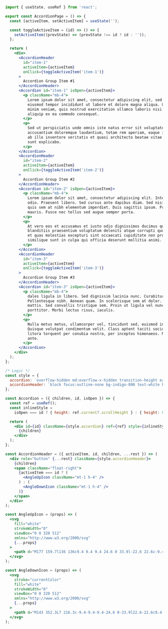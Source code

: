 ```jsx
import { useState, useRef } from 'react';

export const AccordionPage = () => {
  const [activeItem, setActiveItem] = useState('');

  const toggleActiveItem = (id) => () => {
    setActiveItem((prevState) => (prevState !== id ? id : ''));
  };

  return (
    <div>
      <AccordionHeader
        id="item-1"
        activeItem={activeItem}
        onClick={toggleActiveItem('item-1')}
      >
        Accordion Group Item #1
      </AccordionHeader>
      <Accordion id="item-1" isOpen={activeItem}>
        <p className="mb-4">
          Lorem ipsum dolor sit amet, consectetur adipiscing elit, sed do
          eiusmod tempor incididunt ut labore et dolore magna aliqua. Ut enim ad
          minim veniam, quis nostrud exercitation ullamco laboris nisi ut
          aliquip ex ea commodo consequat.
        </p>
        <p>
          Sed ut perspiciatis unde omnis iste natus error sit voluptatem
          accusantium doloremque laudantium, totam rem aperiam, eaque ipsa quae
          ab illo inventore veritatis et quasi architecto beatae vitae dicta
          sunt explicabo.
        </p>
      </Accordion>
      <AccordionHeader
        id="item-2"
        activeItem={activeItem}
        onClick={toggleActiveItem('item-2')}
      >
        Accordion Group Item #2
      </AccordionHeader>
      <Accordion id="item-2" isOpen={activeItem}>
        <p className="mb-4">
          Lorem ipsum dolor sit amet, consectetur adipiscing elit. Integer nec
          odio. Praesent libero. Sed cursus ante dapibus diam. Sed nisi. Nulla
          quis sem at nibh elementum imperdiet. Duis sagittis ipsum. Praesent
          mauris. Fusce nec tellus sed augue semper porta.
        </p>
        <p>
          At vero eos et accusamus et iusto odio dignissimos ducimus qui
          blanditiis praesentium voluptatum deleniti atque corrupti quos dolores
          et quas molestias excepturi sint occaecati cupiditate non provident,
          similique sunt in culpa qui officia deserunt mollitia animi.
        </p>
      </Accordion>
      <AccordionHeader
        id="item-3"
        activeItem={activeItem}
        onClick={toggleActiveItem('item-3')}
      >
        Accordion Group Item #3
      </AccordionHeader>
      <Accordion id="item-3" isOpen={activeItem}>
        <p className="mb-4">
          dales ligula in libero. Sed dignissim lacinia nunc. Curabitur tortor.
          Pellentesque nibh. Aenean quam. In scelerisque sem at dolor. Maecenas
          mattis. Sed convallis tristique sem. Proin ut ligula vel nunc egestas
          porttitor. Morbi lectus risus, iaculis.
        </p>
        <p>
          Nulla metus metus, ullamcorper vel, tincidunt sed, euismod in, nibh.
          Quisque volutpat condimentum velit. Class aptent taciti sociosqu ad
          litora torquent per conubia nostra, per inceptos himenaeos. Nam nec
          ante.
        </p>
      </Accordion>
    </div>
  );
};

/* Logic */
const style = {
  accordion: `overflow-hidden md:overflow-x-hidden transition-height ease duration-300 text-gray-600`,
  accordionHeader: `block focus:outline-none bg-indigo-800 text-white border-b my-2 p-3`,
};

const Accordion = ({ children, id, isOpen }) => {
  const ref = useRef();
  const inlineStyle =
    isOpen === id ? { height: ref.current?.scrollHeight } : { height: 0 };

  return (
    <div id={id} className={style.accordion} ref={ref} style={inlineStyle}>
      {children}
    </div>
  );
};

const AccordionHeader = ({ activeItem, id, children, ...rest }) => (
  <div role="button" {...rest} className={style.accordionHeader}>
    {children}
    <span className="float-right">
      {activeItem === id ? (
        <AngleUpIcon className="mt-1 h-4" />
      ) : (
        <AngleDownIcon className="mt-1 h-4" />
      )}
    </span>
  </div>
);

const AngleUpIcon = (props) => (
  <svg
    fill="white"
    strokeWidth="0"
    viewBox="0 0 320 512"
    xmlns="http://www.w3.org/2000/svg"
    {...props}
  >
    <path d="M177 159.7l136 136c9.4 9.4 9.4 24.6 0 33.9l-22.6 22.6c-9.4 9.4-24.6 9.4-33.9 0L160 255.9l-96.4 96.4c-9.4 9.4-24.6 9.4-33.9 0L7 329.7c-9.4-9.4-9.4-24.6 0-33.9l136-136c9.4-9.5 24.6-9.5 34-.1z" />
  </svg>
);

const AngleDownIcon = (props) => (
  <svg
    stroke="currentColor"
    fill="white"
    strokeWidth="0"
    viewBox="0 0 320 512"
    xmlns="http://www.w3.org/2000/svg"
    {...props}
  >
    <path d="M143 352.3L7 216.3c-9.4-9.4-9.4-24.6 0-33.9l22.6-22.6c9.4-9.4 24.6-9.4 33.9 0l96.4 96.4 96.4-96.4c9.4-9.4 24.6-9.4 33.9 0l22.6 22.6c9.4 9.4 9.4 24.6 0 33.9l-136 136c-9.2 9.4-24.4 9.4-33.8 0z" />
  </svg>
);
```
